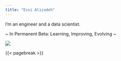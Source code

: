 ```yaml
---
title: "Essi Alizadeh"
---
```


::: {.column-page-inset}
::: {.column-page-inset-left}
I'm an engineer and a data scientist.

\~ In Permanent Beta: Learning, Improving, Evolving \~
:::

<div class="column-margin column-container">
![](assets/caricature_headshot.png){.rounded}
</div>
:::

{{< pagebreak >}}


::: {.column-page-inset .text-center}
```{=html}
<a class="btn btn-outline-light", href="https://twitter.com/es_alizadeh" target="_blank" rel="noopener noreferrer">
    <i class="bi bi-twitter" style="color: rgb(29, 161, 242);" role='img' aria-label='Twitter'></i>
</a>
<a class="btn btn-outline-light", href="https://github.com/e-alizadeh" target="_blank" rel="noopener noreferrer">
    <i class="bi bi-github" style="color: rgb(51, 3, 0);" role='img' aria-label='Github'></i>
</a>
<a class="btn btn-outline-light", href="https://www.linkedin.com/in/alizadehesmaeil/" target="_blank" rel="noopener noreferrer">
    <i class="bi bi-linkedin" style="color: rgb(0, 119, 181);" role='img' aria-label='LinkedIn'></i>
</a>
<a class="btn btn-outline-light", href="https://scholar.google.ca/citations?user=N-WO93UAAAAJ" target="_blank" rel="noopener noreferrer">
    <i class="ai ai-google-scholar" style="color: rgb(66, 133, 244);" role='img' aria-label='Google Scholar'></i>
</a>
```
:::